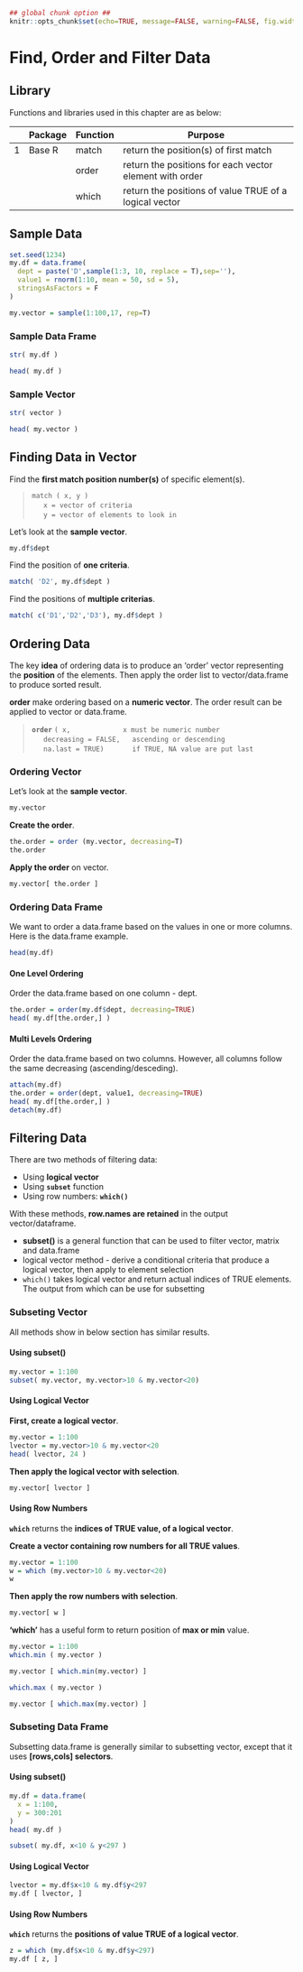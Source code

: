 ```r
## global chunk option ##
knitr::opts_chunk$set(echo=TRUE, message=FALSE, warning=FALSE, fig.width=2.6736, fig.height=2.5, fig.show='hold', results = 'hold') 
```

# Find, Order and Filter Data

## Library

Functions and libraries used in this chapter are as below:  

|   | Package              | Function      | Purpose                                                                                                 |
|---|----------------------|---------------|---------------------------------------------------------------------------------------------------------|
| 1 | Base R               | match         | return the position(s) of first match                                                                   |
|   |                      | order         | return the positions for each vector element with order                                                 |
|   |                      | which         | return the positions of value TRUE of a logical vector                                                  |

## Sample Data

```r
set.seed(1234)
my.df = data.frame(
  dept = paste('D',sample(1:3, 10, replace = T),sep=''),
  value1 = rnorm(1:10, mean = 50, sd = 5),
  stringsAsFactors = F
)

my.vector = sample(1:100,17, rep=T)
```

### Sample Data Frame

```r
str( my.df )

head( my.df )
```

### Sample Vector

```r
str( vector )

head( my.vector )
```

## Finding Data in Vector

Find the **first match position number(s)** of specific element(s).  

> `match ( x, y )`  
> $\quad$ `x = vector of criteria`  
> $\quad$ `y = vector of elements to look in`   

Let's look at the **sample vector**.  

```r
my.df$dept
```

Find the position of **one criteria**.  

```r
match( 'D2', my.df$dept )
```

Find the positions of **multiple criterias**.  

```r
match( c('D1','D2','D3'), my.df$dept )
```


## Ordering Data

The key **idea** of ordering data is to produce an 'order' vector representing the **position** of the elements.  Then apply the order list to vector/data.frame to produce sorted result.  

**order** make ordering based on a **numeric vector**. The order result can be applied to vector or data.frame.  

> **`order`** `( x,             x must be numeric number`  
> $\quad$ `decreasing = FALSE,   ascending or descending`  
> $\quad$ `na.last = TRUE)       if TRUE, NA value are put last`  

### Ordering Vector

Let's look at the **sample vector**.  

```r
my.vector
```

**Create the order**.  

```r
the.order = order (my.vector, decreasing=T) 
the.order
```

**Apply the order** on vector.  

```r
my.vector[ the.order ]
```

### Ordering Data Frame

We want to order a data.frame based on the values in one or more columns.  
Here is the data.frame example.  

```r
head(my.df)
```

#### One Level Ordering

Order the data.frame based on one column - dept.  

```r
the.order = order(my.df$dept, decreasing=TRUE)
head( my.df[the.order,] )
```

#### Multi Levels Ordering

Order the data.frame based on two columns. However, all columns follow the same decreasing (ascending/desceding).  

```r
attach(my.df)
the.order = order(dept, value1, decreasing=TRUE)
head( my.df[the.order,] )
detach(my.df)
```


## Filtering Data

There are two methods of filtering data:  

- Using **logical vector**  
- Using **`subset`** function  
- Using row numbers: **`which()`**  

With these methods, **row.names are retained** in the output vector/dataframe.  

- **subset()** is a general function that can be used to filter vector, matrix and data.frame  
- logical vector method - derive a conditional criteria that produce a logical vector, then apply to element selection
- `which()` takes logical vector and return actual indices of TRUE elements. The output from which can be use for subsetting  

### Subseting Vector

All methods show in below section has similar results.  

#### Using subset()

```r
my.vector = 1:100
subset( my.vector, my.vector>10 & my.vector<20)
```

#### Using Logical Vector

**First, create a logical vector**.  

```r
my.vector = 1:100
lvector = my.vector>10 & my.vector<20
head( lvector, 24 )
```

**Then apply the logical vector with selection**.  

```r
my.vector[ lvector ]
```

#### Using Row Numbers

**`which`** returns the **indices of TRUE value, of a logical vector**.  

**Create a vector containing row numbers for all TRUE values**.  

```r
my.vector = 1:100
w = which (my.vector>10 & my.vector<20)
w
```

**Then apply the row numbers with selection**.  

```r
my.vector[ w ]
```

**'which'** has a useful form to return position of **max or min** value.  

```r
my.vector = 1:100
which.min ( my.vector )

my.vector [ which.min(my.vector) ]
```

```r
which.max ( my.vector )

my.vector [ which.max(my.vector) ]
```

### Subseting Data Frame

Subsetting data.frame is generally similar to subsetting vector, except that it uses **[rows,cols] selectors**.  

#### Using subset()

```r
my.df = data.frame( 
  x = 1:100,
  y = 300:201
)
head( my.df ) 

subset( my.df, x<10 & y<297 )
```

#### Using Logical Vector

```r
lvector = my.df$x<10 & my.df$y<297
my.df [ lvector, ]
```

#### Using Row Numbers

**`which`** returns the **positions of value TRUE of a logical vector**.  

```r
z = which (my.df$x<10 & my.df$y<297)
my.df [ z, ]
```
